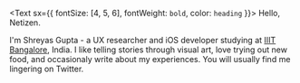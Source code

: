<Text sx={{ fontSize: [4, 5, 6], fontWeight: `bold`, color: `heading` }}>
  Hello, Netizen.
</Text>

I'm Shreyas Gupta - a UX researcher and iOS developer studying at <a href="https://www.iiitb.ac.in" target="_blank">IIIT Bangalore</a>, India. I like telling stories through visual art, love trying out new food, and occasionaly write about my experiences. You will usually find me lingering on Twitter. 